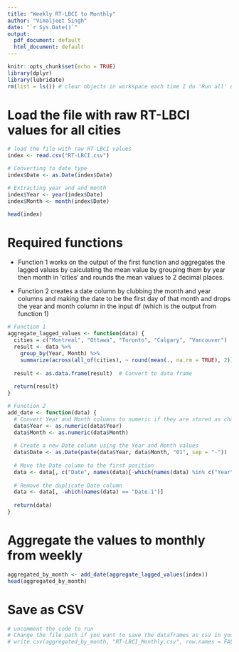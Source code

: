 ```yaml
---
title: "Weekly RT-LBCI to Monthly"
author: "Vimaljeet Singh"
date: "`r Sys.Date()`"
output:
  pdf_document: default
  html_document: default
---
```


```r
knitr::opts_chunk$set(echo = TRUE)
library(dplyr)
library(lubridate)
rm(list = ls()) # clear objects in workspace each time I do 'Run all' using Ctrl+Alt+R
```

# Load the file with raw RT-LBCI values for all cities

```r
# load the file with raw RT-LBCI values
index <- read.csv("RT-LBCI.csv")

# Converting to date type
index$Date <- as.Date(index$Date)

# Extracting year and and month
index$Year <- year(index$Date)
index$Month <- month(index$Date)

head(index)
```

# Required functions

* Function 1 works on the output of the first function and aggregates the lagged values by calculating the mean value by grouping them by year then month  in 'cities' and rounds the mean values to 2 decimal places.

* Function 2 creates a date column by clubbing the month and year columns and making the date to be the first day of that month and drops the year and month column in the input df (which is the output from function 1)

```r
# Function 1
aggregate_lagged_values <- function(data) {
  cities = c("Montreal", "Ottawa", "Toronto", "Calgary", "Vancouver")
  result <- data %>%
    group_by(Year, Month) %>%
    summarize(across(all_of(cities), ~ round(mean(., na.rm = TRUE), 2)))
  
  result <- as.data.frame(result)  # Convert to data frame
  
  return(result)
}

# Function 2
add_date <- function(data) {
  # Convert Year and Month columns to numeric if they are stored as characters
  data$Year <- as.numeric(data$Year)
  data$Month <- as.numeric(data$Month)
  
  # Create a new Date column using the Year and Month values
  data$Date <- as.Date(paste(data$Year, data$Month, "01", sep = "-"))
  
  # Move the Date column to the first position
  data <- data[, c("Date", names(data)[-which(names(data) %in% c("Year", "Month"))])]
  
  # Remove the duplicate Date column
  data <- data[, -which(names(data) == "Date.1")]
  
  return(data)
}
```

# Aggregate the values to monthly from weekly

```r
aggregated_by_month <- add_date(aggregate_lagged_values(index))
head(aggregated_by_month)
```

# Save as CSV

```r
# uncomment the code to run
# Change the file path if you want to save the dataframes as csv in your machine
# write.csv(aggregated_by_month, "RT-LBCI_Monthly.csv", row.names = FALSE)
```

